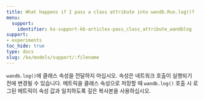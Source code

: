 ```yaml
---
title: What happens if I pass a class attribute into wandb.Run.log()?
menu:
  support:
    identifier: ko-support-kb-articles-pass_class_attribute_wandblog
support:
- experiments
toc_hide: true
type: docs
slug: /ko/models/support/:filename
---
```


`wandb.log()`에 클래스 속성을 전달하지 마십시오. 속성은 네트워크 호출이 실행되기 전에 변경될 수 있습니다. 메트릭을 클래스 속성으로 저장할 때 `wandb.log()` 호출 시 로그된 메트릭이 속성 값과 일치하도록 깊은 복사본을 사용하십시오.

